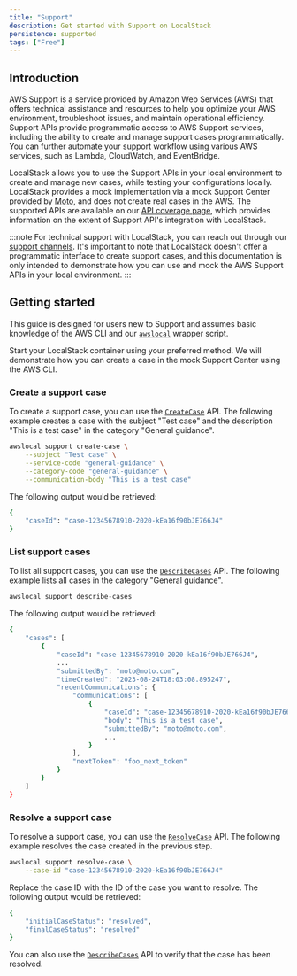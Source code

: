 ```yaml
---
title: "Support"
description: Get started with Support on LocalStack
persistence: supported
tags: ["Free"]
---
```


## Introduction

AWS Support is a service provided by Amazon Web Services (AWS) that offers technical assistance and resources to help you optimize your AWS environment, troubleshoot issues, and maintain operational efficiency.
Support APIs provide programmatic access to AWS Support services, including the ability to create and manage support cases programmatically.
You can further automate your support workflow using various AWS services, such as Lambda, CloudWatch, and EventBridge.

LocalStack allows you to use the Support APIs in your local environment to create and manage new cases, while testing your configurations locally.
LocalStack provides a mock implementation via a mock Support Center provided by [Moto](https://docs.getmoto.org/en/latest/docs/services/support.html), and does not create real cases in the AWS.
The supported APIs are available on our [API coverage page](), which provides information on the extent of Support API's integration with LocalStack.

:::note
For technical support with LocalStack, you can reach out through our [support channels](/aws/getting-started/help-support).
It's important to note that LocalStack doesn't offer a programmatic interface to create support cases, and this documentation is only intended to demonstrate how you can use and mock the AWS Support APIs in your local environment.
:::

## Getting started

This guide is designed for users new to Support and assumes basic knowledge of the AWS CLI and our [`awslocal`](https://github.com/localstack/awscli-local) wrapper script.

Start your LocalStack container using your preferred method.
We will demonstrate how you can create a case in the mock Support Center using the AWS CLI.

### Create a support case

To create a support case, you can use the [`CreateCase`](https://docs.aws.amazon.com/goto/WebAPI/support-2013-04-15/CreateCase) API.
The following example creates a case with the subject "Test case" and the description "This is a test case" in the category "General guidance".

```bash
awslocal support create-case \
    --subject "Test case" \
    --service-code "general-guidance" \
    --category-code "general-guidance" \
    --communication-body "This is a test case"
```

The following output would be retrieved:

```bash
{
    "caseId": "case-12345678910-2020-kEa16f90bJE766J4"
}
```

### List support cases

To list all support cases, you can use the [`DescribeCases`](https://docs.aws.amazon.com/awssupport/latest/APIReference/API_DescribeCases.html) API.
The following example lists all cases in the category "General guidance".

```bash
awslocal support describe-cases
```

The following output would be retrieved:

```bash
{
    "cases": [
        {
            "caseId": "case-12345678910-2020-kEa16f90bJE766J4",
            ...
            "submittedBy": "moto@moto.com",
            "timeCreated": "2023-08-24T18:03:08.895247",
            "recentCommunications": {
                "communications": [
                    {
                        "caseId": "case-12345678910-2020-kEa16f90bJE766J4",
                        "body": "This is a test case",
                        "submittedBy": "moto@moto.com",
                        ...
                    }
                ],
                "nextToken": "foo_next_token"
            }
        }
    ]
}
```

### Resolve a support case

To resolve a support case, you can use the [`ResolveCase`](https://docs.aws.amazon.com/goto/WebAPI/support-2013-04-15/ResolveCase) API.
The following example resolves the case created in the previous step.

```bash
awslocal support resolve-case \
    --case-id "case-12345678910-2020-kEa16f90bJE766J4"
```

Replace the case ID with the ID of the case you want to resolve.
The following output would be retrieved:

```bash
{
    "initialCaseStatus": "resolved",
    "finalCaseStatus": "resolved"
}
```

You can also use the [`DescribeCases`](https://docs.aws.amazon.com/awssupport/latest/APIReference/API_DescribeCases.html) API to verify that the case has been resolved.
